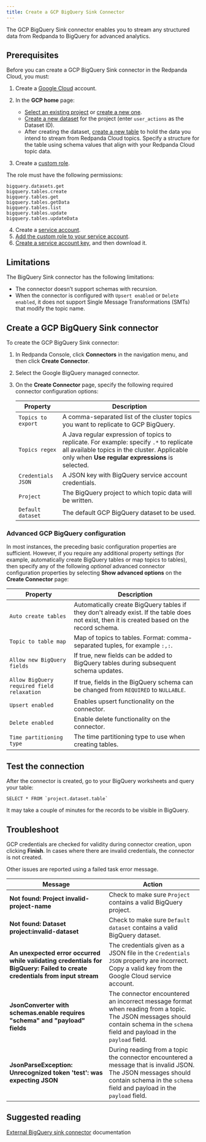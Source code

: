 ```yaml
---
title: Create a GCP BigQuery Sink Connector
---
```


<head>
    <meta name="title" content="Create a BigQuery Sink Connector | Redpanda Docs"/>
    <meta name="description" content="Use the Redpanda Cloud UI to create a BigQuery Sink Connector."/>
    <link rel="canonical" href="https://docs.redpanda.com/docs/deploy/deployment-option/cloud/managed-connectors/create-s3-sink-connector/" />
</head>

The GCP BigQuery Sink connector enables you to stream any structured data from
Redpanda to BigQuery for advanced analytics.

## Prerequisites

Before you can create a GCP BigQuery Sink connector in the Redpanda Cloud, you
must:

1. Create a [Google Cloud](https://cloud.google.com/) account.
2. In the **GCP home** page:
   - [Select an existing project](https://cloud.google.com/resource-manager/docs/creating-managing-projects#get_an_existing_project)
     or [create a new one](https://cloud.google.com/resource-manager/docs/creating-managing-projects#creating_a_project).
   - [Create a new dataset](https://cloud.google.com/bigquery/docs/datasets) for the project (enter `user_actions` as the Dataset ID).
   - After creating the dataset, [create a new table](https://cloud.google.com/bigquery/docs/tables) to hold the data you intend to stream from Redpanda Cloud topics.
     Specify a structure for the table using schema values that align with your Redpanda Cloud topic data.

3. Create a [custom role](https://cloud.google.com/iam/docs/creating-custom-roles).

  The role must have the following permissions:

  ```
  bigquery.datasets.get
  bigquery.tables.create
  bigquery.tables.get
  bigquery.tables.getData
  bigquery.tables.list
  bigquery.tables.update
  bigquery.tables.updateData
  ```
4. Create a [service account](https://cloud.google.com/iam/docs/service-accounts-create).
5. [Add the custom role to your service account](https://cloud.google.com/iam/docs/granting-changing-revoking-access).
6. [Create a service account key](https://cloud.google.com/iam/docs/keys-create-delete), and then download it.

## Limitations

The BigQuery Sink connector has the following limitations:

- The connector doesn’t support schemas with recursion.
- When the connector is configured with `Upsert enabled` or `Delete enabled`, it
  does not support Single Message Transformations (SMTs) that modify the topic name.

## Create a GCP BigQuery Sink connector

To create the GCP BigQuery Sink connector:

1. In Redpanda Console, click **Connectors** in the navigation menu, and then
   click **Create Connector**.
2. Select the Google BigQuery managed connector.
3. On the **Create Connector** page, specify the following required connector configuration options:

   | Property                     | Description |
   | ---------------------------- | ----------- |
   | `Topics to export`             | A comma-separated list of the cluster topics you want to replicate to GCP BigQuery. |
   | `Topics regex`                 | A Java regular expression of topics to replicate. For example: specify `.*` to replicate all available topics in the cluster. Applicable only when **Use regular expressions** is selected. |
   | `Credentials JSON`             | A JSON key with BigQuery service account credentials. |
   | `Project`                      | The BigQuery project to which topic data will be written. |
   | `Default dataset`              | The default GCP BigQuery dataset to be used. |

### Advanced GCP BigQuery configuration

In most instances, the preceding basic configuration properties are sufficient.
However, if you require any additional property settings (for example, automatically
create BigQuery tables or map topics to tables), then specify any of the following
_optional_ advanced connector configuration properties by selecting **Show advanced options**
on the **Create Connector** page:

   | Property                     | Description |
   | ---------------------------- | ----------- |
   | `Auto create tables` | Automatically create BigQuery tables if they don't already exist. If the table does not exist, then it is created based on the record schema. |
   | `Topic to table map` | Map of topics to tables. Format: comma-separated tuples, for example `:,:`. |
   | `Allow new BigQuery fields` | If true, new fields can be added to BigQuery tables during subsequent schema updates. |
   | `Allow BigQuery required field relaxation` | If true, fields in the BigQuery schema can be changed from `REQUIRED` to `NULLABLE`. |
   | `Upsert enabled` | Enables upsert functionality on the connector. |
   | `Delete enabled` | Enable delete functionality on the connector.
   | `Time partitioning type` | The time partitioning type to use when creating tables. |

## Test the connection

After the connector is created, go to your BigQuery worksheets and query your
table:

```
SELECT * FROM `project.dataset.table`
```

It may take a couple of minutes for the records to be visible in BigQuery.

## Troubleshoot

GCP credentials are checked for validity during connector creation, upon
clicking **Finish**. In cases where there are invalid credentials, the connector
is not created.

Other issues are reported using a failed task error message.

| Message | Action |
|---------|--------|
| **Not found: Project invalid-project-name** | Check to make sure `Project` contains a valid BigQuery project. |
| **Not found: Dataset project:invalid-dataset** | Check to make sure `Default dataset` contains a valid BigQuery dataset. |
| **An unexpected error occurred while validating credentials for BigQuery: Failed to create credentials from input stream** | The credentials given as a JSON file in the `Credentials JSON` property are incorrect. Copy a valid key from the Google Cloud service account. |
| **JsonConverter with schemas.enable requires "schema" and "payload" fields** | The connector encountered an incorrect message format when reading from a topic. The JSON messages should contain schema in the `schema` field and payload in the `payload` field. |
| **JsonParseException: Unrecognized token 'test': was expecting JSON** | During reading from a topic the connector encountered a message that is invalid JSON. The JSON messages should contain schema in the `schema` field and payload in the `payload` field. |

## Suggested reading

[External BigQuery sink connector](https://github.com/wepay/kafka-connect-bigquery/wiki/Connector-Configuration) documentation
